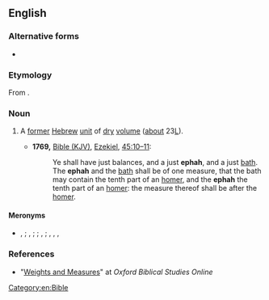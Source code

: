 ==English==
{{wikipedia}}

===Alternative forms===
* {{l|en|epha}}

===Etymology===
From {{bor|en|he|אֵיפָה|tr=eifá}}.

===Noun===
{{en-noun}}

# {{lb|en|historical|_|units of measure}} A [[former]] [[Hebrew]] [[unit]] of [[dry]] [[volume]] ([[about]] 23{{nbsp}}[[L]]).
#* '''1769,''' [[w:King James Version of the Bible|Bible (KJV)]], [[w:Book of Ezekiel|Ezekiel]], [[s:Bible (King James)/Ezekiel#Chapter 45|45:10–11]]:
#*: Ye shall have just balances, and a just '''ephah''', and a just [[bath]]. The '''ephah''' and the [[bath]] shall be of one measure, that the bath may contain the tenth part of an [[homer]], and the '''ephah''' the tenth part of an [[homer]]: the measure thereof shall be after the [[homer]].

====Meronyms====
* {{l|en|cab}}, {{l|en|kab}} {{qualifier|{{frac|18}} ephah}}; {{l|en|omer}}, {{l|en|issaron}} {{qualifier|{{frac|10}} ephah}}; {{l|en|seah}} {{qualifier|{{frac|3}} ephah}}; {{l|en|lethek}}, {{l|en|lethech}} {{qualifier|5 ephahs}}; {{l|en|homer}}, {{l|en|chomer}}, {{l|en|cor}}, {{l|en|kor}} {{qualifier|10 ephahs}}

===References===
* "[http://www.oxfordbiblicalstudies.com/resource/WeightsAndMeasures.xhtml Weights and Measures]" at ''Oxford Biblical Studies Online''

[[Category:en:Bible]]